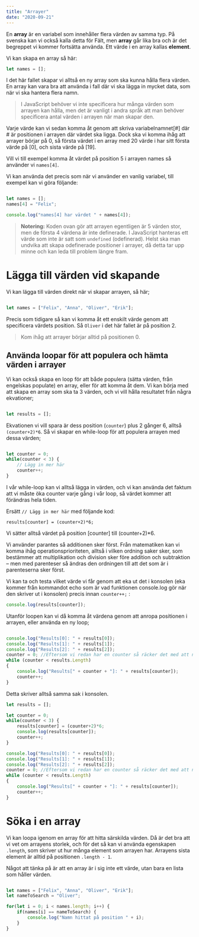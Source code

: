 ```yaml
---
title: "Arrayer"
date: "2020-09-21"
---
```



En **array** är en variabel som innehåller flera värden av samma typ. På svenska kan vi också kalla detta för Fält, men **array** går lika bra och är det begreppet vi kommer fortsätta använda. Ett värde i en array kallas **element**.

Vi kan skapa en array så här:

```javascript
let names = [];
```

I det här fallet skapar vi alltså en ny array som ska kunna hålla flera värden.  En array kan vara bra att använda i fall där vi ska lägga in mycket data, som när vi ska hantera flera namn.

> I JavaScript behöver vi inte specificera hur många värden som arrayen kan hålla, men det är vanligt i andra språk att man behöver specificera antal värden i arrayen när man skapar den.

Varje värde kan vi sedan komma åt genom att skriva variabelnamnet[#] där # är positionen i arrayen där värdet ska ligga. Dock ska vi komma ihåg att arrayer börjar på 0, så första värdet i en array med 20 värde i har sitt första värde på [0], och sista värde på [19].

Vill vi till exempel komma åt värdet på position 5 i arrayen names så använder vi  `names[4]`.

Vi kan använda det precis som när vi använder en vanlig variabel, till exempel kan vi göra följande:

```javascript

let names = [];
names[4] = "Felix";

console.log("names[4] har värdet " + names[4]);

```

> **Notering:** Koden ovan gör att arrayen egentligen är 5 värden stor, men de första 4 värdena är inte definerade. I JavaScript hanteras ett värde som inte är satt som `undefined` (odefinerad). Helst ska man undvika att skapa odefinerade positioner i arrayer, då detta tar upp minne och kan leda till problem längre fram.

# Lägga till värden vid skapande
Vi kan lägga till värden direkt när vi skapar arrayen, så här;

```javascript

let names = ["Felix", "Anna", "Oliver", "Erik"];

```

Precis som tidigare så kan vi komma åt ett enskilt värde genom att specificera värdets position. Så `Oliver` i det här fallet är på position 2.

> Kom ihåg att arrayer börjar alltid på positionen 0.

## Använda loopar för att populera och hämta värden i arrayer

Vi kan också skapa en loop för att både populera (sätta värden, från engelskas populate) en array, eller för att komma åt dem. Vi kan börja med att skapa en array som ska ta 3 värden, och vi vill hålla resultatet från några ekvationer;

```javascript

let results = [];

```

Ekvationen vi vill spara är dess position (`counter`) plus 2 gånger 6, alltså `(counter+2)*6`. Så vi skapar en while-loop för att populera arrayen med dessa värden;

```javascript

let counter = 0;
while(counter < 3) {
    // Lägg in mer här
    counter++;
}

```

I vår while-loop kan vi alltså lägga in värden, och vi kan använda det faktum att vi måste öka counter varje gång i vår loop, så värdet kommer att förändras hela tiden.

Ersätt `// Lägg in mer här` med följande kod:

`results[counter] = (counter+2)*6;`

Vi sätter alltså värdet på position [counter] till (counter+2)*6.

Vi använder parantes så additionen sker först. Från matematiken kan vi komma ihåg operationsprioriteten, alltså i vilken ordning saker sker, som bestämmer att multiplikation och division sker före addition och subtraktion – men med parenteser så ändras den ordningen till att det som är i parenteserna sker först.

Vi kan ta och testa vilket värde vi får genom att eka ut det i konsolen (eka kommer från kommandot echo som är vad funktionen console.log gör när den skriver ut i konsolen) precis innan `counter++;` :

```javascript
console.log(results[counter]);
```

Utanför loopen kan vi då komma åt värdena genom att anropa positionen i arrayen, eller använda en ny loop;

```javascript

console.log("Results[0]: " + results[0]);
console.log("Results[1]: " + results[1]);
console.log("Results[2]: " + results[2]);
counter = 0; //Eftersom vi redan har en counter så räcker det med att nollställa den
while (counter < results.Length)
{
    console.log("Results[" + counter + "]: " + results[counter]);
    counter++;
}

```

Detta skriver alltså samma sak i konsolen.

<PracticeContainer title="Visa hela koden">

```javascript
let results = [];

let counter = 0;
while(counter < 3) {
    results[counter] = (counter+2)*6;
    console.log(results[counter]);
    counter++;
}

console.log("Results[0]: " + results[0]);
console.log("Results[1]: " + results[1]);
console.log("Results[2]: " + results[2]);
counter = 0; //Eftersom vi redan har en counter så räcker det med att nollställa den
while (counter < results.Length)
{
    console.log("Results[" + counter + "]: " + results[counter]);
    counter++;
}

```

</PracticeContainer>

# Söka i en array

Vi kan loopa igenom en array för att hitta särskilda värden. Då är det bra att vi vet om arrayens storlek, och för det så kan vi använda egenskapen `.length`, som skriver ut hur många element som arrayen har. Arrayens sista element är alltid på positionen `.length - 1`.

Något att tänka på är att en array är i sig inte ett värde, utan bara en lista som håller värden. 

```javascript

let names = ["Felix", "Anna", "Oliver", "Erik"];
let nameToSearch = "Oliver";

for(let i = 0; i < names.length; i++) {
    if(names[i] == nameToSearch) {
        console.log("Namn hittat på position " + i);
    }
}

```